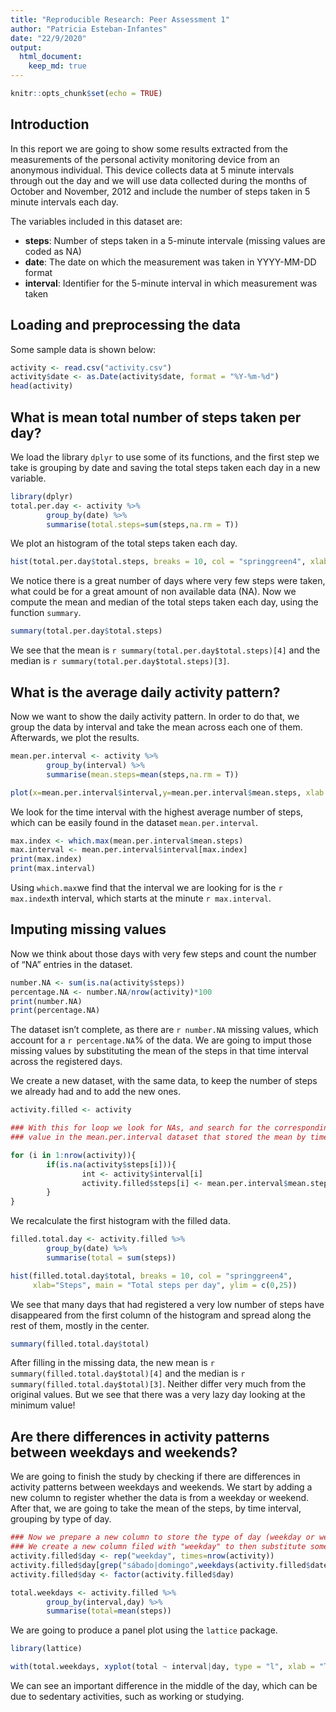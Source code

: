 ```yaml
---
title: "Reproducible Research: Peer Assessment 1"
author: "Patricia Esteban-Infantes"
date: "22/9/2020"
output: 
  html_document:
    keep_md: true
---
```


```r
knitr::opts_chunk$set(echo = TRUE)
```

## Introduction

In this report we are going to show some results extracted from the measurements of the personal activity monitoring device from an anonymous individual. This device collects data at 5 minute intervals through out the day and we will use data collected during the months of October and November, 2012 and include the number of steps taken in 5 minute intervals each day.

The variables included in this dataset are:

- **steps**: Number of steps taken in a 5-minute intervale (missing values are coded as NA)
- **date**: The date on which the measurement was taken in YYYY-MM-DD format
- **interval**: Identifier for the 5-minute interval in which measurement was taken

## Loading and preprocessing the data

Some sample data is shown below:

```r
activity <- read.csv("activity.csv")
activity$date <- as.Date(activity$date, format = "%Y-%m-%d")
head(activity)
```

## What is mean total number of steps taken per day?

We load the library `dplyr` to use some of its functions, and the first step we take is grouping by date and saving the total steps taken each day in a new variable.

```r
library(dplyr)
total.per.day <- activity %>%
        group_by(date) %>%
        summarise(total.steps=sum(steps,na.rm = T))
```

We plot an histogram of the total steps taken each day.

```r
hist(total.per.day$total.steps, breaks = 10, col = "springgreen4", xlab="Steps", main = "Total steps per day")
```

We notice there is a great number of days where very few steps were taken, what could be for a great amount of non available data (NA). Now we compute the mean and median of the total steps taken each day, using the function `summary`.

```r
summary(total.per.day$total.steps)
```

We see that the mean is `r summary(total.per.day$total.steps)[4]` and the median is
`r summary(total.per.day$total.steps)[3]`.

## What is the average daily activity pattern?

Now we want to show the daily activity pattern. In order to do that, we group the data by interval and take the mean across each one of them. Afterwards, we plot the results.

```r
mean.per.interval <- activity %>%
        group_by(interval) %>%
        summarise(mean.steps=mean(steps,na.rm = T))

plot(x=mean.per.interval$interval,y=mean.per.interval$mean.steps, xlab = "Time interval", ylab = "Steps", main = "Daily activity pattern", type = "l", lwd = 3, col = "darkseagreen")
```

We look for the time interval with the highest average number of steps, which can be easily found in the dataset `mean.per.interval`.

```r
max.index <- which.max(mean.per.interval$mean.steps)
max.interval <- mean.per.interval$interval[max.index]
print(max.index)
print(max.interval)
```

Using `which.max`we find that the interval we are looking for is the `r max.index`th interval, which starts at the minute `r max.interval`.

## Imputing missing values

Now we think about those days with very few steps and count the number of "NA" entries in the dataset.

```r
number.NA <- sum(is.na(activity$steps))
percentage.NA <- number.NA/nrow(activity)*100
print(number.NA)
print(percentage.NA)
```

The dataset isn't complete, as there are `r number.NA` missing values, which account for a `r percentage.NA`% of the data. We are going to imput those missing values by substituting the mean of the steps in that time interval across the registered days.

We create a new dataset, with the same data, to keep the number of steps we already had and to add the new ones.

```r
activity.filled <- activity

### With this for loop we look for NAs, and search for the corresponding mean
### value in the mean.per.interval dataset that stored the mean by time interval

for (i in 1:nrow(activity)){
        if(is.na(activity$steps[i])){
                int <- activity$interval[i]
                activity.filled$steps[i] <- mean.per.interval$mean.steps[which(mean.per.interval$interval==int)]
        }
}
```

We recalculate the first histogram with the filled data.
```r
filled.total.day <- activity.filled %>%
        group_by(date) %>%
        summarise(total = sum(steps))

hist(filled.total.day$total, breaks = 10, col = "springgreen4",
     xlab="Steps", main = "Total steps per day", ylim = c(0,25))
```

We see that many days that had registered a very low number of steps have disappeared from the first column of the histogram and spread along the rest of them, mostly in the center.

```r
summary(filled.total.day$total)
```

After filling in the missing data, the new mean is `r summary(filled.total.day$total)[4]` and the median is
`r summary(filled.total.day$total)[3]`. Neither differ very much from the original values. But we see that there was a very lazy day looking at the minimum value!

## Are there differences in activity patterns between weekdays and weekends?
We are going to finish the study by checking if there are differences in activity patterns between weekdays and weekends. We start by adding a new column to register whether the data is from a weekday or weekend. After that, we are going to take the mean of the steps, by time interval, grouping by type of day.

```r
### Now we prepare a new column to store the type of day (weekday or weekend).
### We create a new column filed with "weekday" to then substitute some of the entries (corresponding to saturday and sunday) with "weekend". Note that my dates are in spanish, change this bit of code if your dates are stored in some other language.
activity.filled$day <- rep("weekday", times=nrow(activity))
activity.filled$day[grep("sábado|domingo",weekdays(activity.filled$date))] <- "weekend"
activity.filled$day <- factor(activity.filled$day)

total.weekdays <- activity.filled %>%
        group_by(interval,day) %>%
        summarise(total=mean(steps))
```
We are going to produce a panel plot using the `lattice` package.

```r
library(lattice)

with(total.weekdays, xyplot(total ~ interval|day, type = "l", xlab = "Time interval", ylab = "Number of steps", main = "Mean number of steps per time interval"))
```

We can see an important difference in the middle of the day, which can be due to sedentary activities, such as working or studying.
